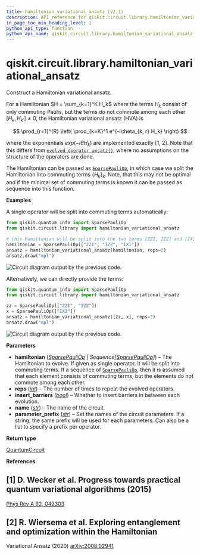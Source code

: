 ```yaml
---
title: hamiltonian_variational_ansatz (v2.1)
description: API reference for qiskit.circuit.library.hamiltonian_variational_ansatz in qiskit v2.1
in_page_toc_min_heading_level: 1
python_api_type: function
python_api_name: qiskit.circuit.library.hamiltonian_variational_ansatz
---
```


<span id="qiskit-circuit-library-hamiltonian-variational-ansatz" />

# qiskit.circuit.library.hamiltonian\_variational\_ansatz

<Function id="qiskit.circuit.library.hamiltonian_variational_ansatz" isDedicatedPage={true} github="https://github.com/Qiskit/qiskit/tree/stable/2.1/qiskit/circuit/library/n_local/evolved_operator_ansatz.py#L189-L278" signature="qiskit.circuit.library.hamiltonian_variational_ansatz(hamiltonian, reps=1, insert_barriers=False, name='HVA', parameter_prefix='t')">
  Construct a Hamiltonian variational ansatz.

  For a Hamiltonian $H = \sum_{k=1}^K H_k$ where the terms $H_k$ consist of only commuting Paulis, but the terms do not commute among each other $[H_k, H_{k'}] \neq 0$, the Hamiltonian variational ansatz (HVA) is

$$
\prod_{r=1}^{R} \left( \prod_{k=K}^1 e^{-i\theta_{k, r} H_k} \right)
$$

  where the exponentials $exp(-i\theta H_k)$ are implemented exactly \[1, 2]. Note that this differs from [`evolved_operator_ansatz()`](qiskit.circuit.library.evolved_operator_ansatz "qiskit.circuit.library.evolved_operator_ansatz"), where no assumptions on the structure of the operators are done.

  The Hamiltonian can be passed as [`SparsePauliOp`](qiskit.quantum_info.SparsePauliOp "qiskit.quantum_info.SparsePauliOp"), in which case we split the Hamiltonian into commuting terms $\{H_k\}_k$. Note, that this may not be optimal and if the minimal set of commuting terms is known it can be passed as sequence into this function.

  **Examples**

  A single operator will be split into commuting terms automatically:

  ```python
  from qiskit.quantum_info import SparsePauliOp
  from qiskit.circuit.library import hamiltonian_variational_ansatz

  # this Hamiltonian will be split into the two terms [ZZI, IZZ] and [IXI]
  hamiltonian = SparsePauliOp(["ZZI", "IZZ", "IXI"])
  ansatz = hamiltonian_variational_ansatz(hamiltonian, reps=2)
  ansatz.draw("mpl")
  ```

  ![Circuit diagram output by the previous code.](/docs/images/api/qiskit/2.1/qiskit-circuit-library-hamiltonian_variational_ansatz-1.avif)

  Alternatively, we can directly provide the terms:

  ```python
  from qiskit.quantum_info import SparsePauliOp
  from qiskit.circuit.library import hamiltonian_variational_ansatz

  zz = SparsePauliOp(["ZZI", "IZZ"])
  x = SparsePauliOp(["IXI"])
  ansatz = hamiltonian_variational_ansatz([zz, x], reps=2)
  ansatz.draw("mpl")
  ```

  ![Circuit diagram output by the previous code.](/docs/images/api/qiskit/2.1/qiskit-circuit-library-hamiltonian_variational_ansatz-2.avif)

  **Parameters**

  *   **hamiltonian** ([*SparsePauliOp*](qiskit.quantum_info.SparsePauliOp "qiskit.quantum_info.SparsePauliOp") *| Sequence\[*[*SparsePauliOp*](qiskit.quantum_info.SparsePauliOp "qiskit.quantum_info.SparsePauliOp")*]*) – The Hamiltonian to evolve. If given as single operator, it will be split into commuting terms. If a sequence of [`SparsePauliOp`](qiskit.quantum_info.SparsePauliOp "qiskit.quantum_info.SparsePauliOp"), then it is assumed that each element consists of commuting terms, but the elements do not commute among each other.
  *   **reps** ([*int*](https://docs.python.org/3/library/functions.html#int "(in Python v3.13)")) – The number of times to repeat the evolved operators.
  *   **insert\_barriers** ([*bool*](https://docs.python.org/3/library/functions.html#bool "(in Python v3.13)")) – Whether to insert barriers in between each evolution.
  *   **name** ([*str*](https://docs.python.org/3/library/stdtypes.html#str "(in Python v3.13)")) – The name of the circuit.
  *   **parameter\_prefix** ([*str*](https://docs.python.org/3/library/stdtypes.html#str "(in Python v3.13)")) – Set the names of the circuit parameters. If a string, the same prefix will be used for each parameters. Can also be a list to specify a prefix per operator.

  **Return type**

  [QuantumCircuit](qiskit.circuit.QuantumCircuit "qiskit.circuit.QuantumCircuit")

  **References**

  ## \[1] D. Wecker et al. Progress towards practical quantum variational algorithms (2015)

  [Phys Rev A 92, 042303](https://journals.aps.org/pra/abstract/10.1103/PhysRevA.92.042303)

  ## \[2] R. Wiersema et al. Exploring entanglement and optimization within the Hamiltonian

  Variational Ansatz (2020) [arXiv:2008.02941](https://arxiv.org/abs/2008.02941)
</Function>

